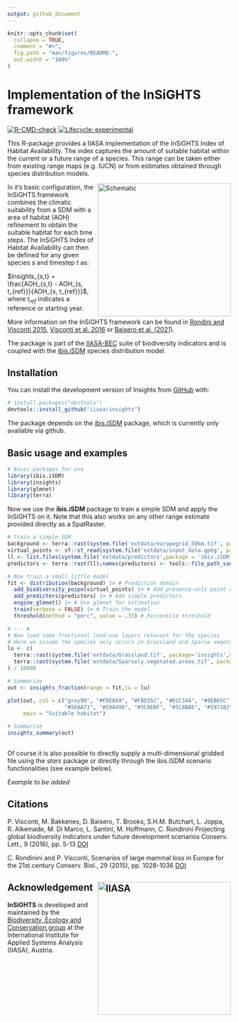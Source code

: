 ```yaml
---
output: github_document
---
```


<!-- README.md is generated from README.Rmd. Please edit that file -->

```r
knitr::opts_chunk$set(
  collapse = TRUE,
  comment = "#>",
  fig.path = "man/figures/README-",
  out.width = "100%"
)
```

# Implementation of the InSiGHTS framework

<!-- badges: start -->
[![R-CMD-check](https://github.com/iiasa/insights/actions/workflows/R-CMD-check.yaml/badge.svg)](https://github.com/iiasa/insights/actions/workflows/R-CMD-check.yaml)
[![Lifecycle: experimental](https://img.shields.io/badge/lifecycle-experimental-orange.svg)](https://lifecycle.r-lib.org/articles/stages.html#experimental)
<!-- badges: end -->

This R-package provides a IIASA implementation of the InSiGHTS Index of Habitat Availability. The index
captures the amount of suitable habitat within the current or a future range of a species. This range can be taken either from existing range maps (e.g. IUCN) or from estimates obtained through species distribution models.

<img src="man/figures/insights_schematic.png" alt="Schematic" align="right" width="300"/>

In it's basic configuration, the InSiGHTS framework combines the climatic suitability from a SDM with a area of habitat (AOH) refinement to obtain the suitable habitat for each time steps.
The InSiGHTS Index of Habitat Availability can then be defined for any given species $s$ and timestep $t$ as:

$Insights_{s,t} = \frac{AOH_{s,t} - AOH_{s, t_{ref}}}{AOH_{s, t_{ref}}}$, where $t_{ref}$ indicates a reference or starting year.

More information on the InSiGHTS framework can be found in [Rondini and Visconti 2015](https://doi.org/10.1111/cobi.12532), [Visconti et al. 2016](https://doi.org/10.1111/conl.12159) or [Baisero et al. (2021)](https://doi.org/10.1016/j.oneear.2020.05.015).

The package is part of the [IIASA-BEC](https://iiasa.ac.at/programs/bnr/bec) suite of biodiversity indicators and is coupled with the [ibis.iSDM](https://iiasa.github.io/ibis.iSDM/) species distribution model. 

## Installation

You can install the development version of Insights from [GitHub](https://github.com/) with:

``` r
# install.packages("devtools")
devtools::install_github("iiasa/insights")
```
The package depends on the [ibis.iSDM](https://iiasa.github.io/ibis.iSDM/) package, which is currently only available via github.

## Basic usage and examples

```r
# Basic packages for use
library(ibis.iSDM)
library(insights)
library(glmnet)
library(terra)
```

Now we use the **ibis.iSDM** package to train a simple SDM and apply the InSiGHTS on it.
Note that this also works on any other range estimate provided directly as a
SpatRaster.

```r
# Train a simple SDM
background <- terra::rast(system.file('extdata/europegrid_50km.tif', package='ibis.iSDM',mustWork = TRUE))
virtual_points <- sf::st_read(system.file('extdata/input_data.gpkg', package='ibis.iSDM',mustWork = TRUE),'points',quiet = TRUE)
ll <- list.files(system.file('extdata/predictors',package = 'ibis.iSDM',mustWork = TRUE),full.names = T)
predictors <- terra::rast(ll);names(predictors) <- tools::file_path_sans_ext(basename(ll))

# Now train a small little model
fit <- distribution(background) |> # Prediction domain
  add_biodiversity_poipo(virtual_points) |> # Add presence-only point data
  add_predictors(predictors) |> # Add simple predictors
  engine_glmnet() |> # Use glmnet for estimation
  train(verbose = FALSE) |> # Train the model 
  threshold(method = "perc", value = .33) # Percentile threshold

# --- #
# Now load some fractional land-use layers relevant for the species
# Here we assume the species only occurs in Grassland and Sparse vegetation
lu <- c(
  terra::rast(system.file('extdata/Grassland.tif', package='insights',mustWork = TRUE)),
  terra::rast(system.file('extdata/Sparsely.vegetated.areas.tif', package='insights',mustWork = TRUE))
) / 10000

# Summarize 
out <- insights_fraction(range = fit,lu = lu)

plot(out, col = c("grey90", "#FDE8A9", "#FBD35C", "#D1C34A", "#8EB65C",
                  "#56AA71", "#59A498", "#5C9EBF", "#5C8BAE", "#597182"),
     main = "Suitable habitat")

# Summarize
insights_summary(out)
  
```


Of course it is also possible to directly supply a multi-dimensional gridded file
using the *stars* package or directly through the ibis.iSDM scenario functionalities
(see example below).

*Example to be added*


## Citations

P. Visconti, M. Bakkenes, D. Baisero, T. Brooks, S.H.M. Butchart, L. Joppa, R. Alkemade, M. Di Marco, L. Santini, M. Hoffmann, C. Rondinini
Projecting global biodiversity indicators under future development scenarios Conserv. Lett., 9 (2016), pp. 5-13 [DOI](https://doi.org/10.1111/conl.12159)

C. Rondinini and P. Visconti, Scenarios of large mammal loss in Europe for the 21st century Conserv. Biol., 29 (2015), pp. 1028-1036 [DOI](https://doi.org/10.1111/cobi.12532)


## Acknowledgement <a href="https://iiasa.ac.at"><img src="man/figures/IIASA_PNG_logo_blue.png" alt="IIASA" align="right" width="300"/></a>

**InSiGHTS** is developed and maintained by the [Biodiversity, Ecology and Conservation group](https://iiasa.ac.at/programs/bnr/bec) at the International Institute for Applied Systems Analysis (IIASA), Austria.
